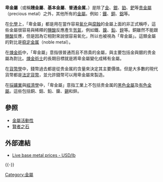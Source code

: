 {{Not|貧金屬}}

'''卑金屬'''（或稱'''賤金屬'''、'''基本金屬'''、'''普通金属'''，{{lang-en|base metal}}）是除了[[金|金]]、[[銀|銀]]、[[鉑|鉑]]、[[鈀|鈀]]等[[贵金屬|贵金屬]]（precious metal）之外，其他所有的[[金屬|金屬]]。例如：[[鐵|鐵]]、[[銅|銅]]、[[鋁|鋁]]等。

在[[化學|化學]]上，「卑金屬」都是用在當作容易[[氧化|氧化]]與[[腐蝕|腐蝕]]的金屬上面的非正式稱呼，這些金屬很容易與稀釋的[[鹽酸|鹽酸]]反應產生[[氫氣|氫氣]]，例如鐵、[[鎳|鎳]]、[[鉛|鉛]]、[[鋅|鋅]]等。銅雖然不能跟[[鹽酸|鹽酸]]反應，但是因為它相對來說很容易氧化，所以也被視為「卑金屬」。這類金屬的對比是[[稳定金属|稳定金属]]（noble metal）。

在[[煉金術|煉金術]]中，「卑金屬」意指很普通而且不昂貴的金屬，與主要包括金與銀的贵金屬為對比。[[煉金術士|煉金術士]]的長期目標就是將卑金屬變化成稀有金屬。

在[[貨幣學|貨幣學]]中，錢幣過去都是從贵金属的含量來決定其主要價值。但是大多數的現代貨幣都是[[法定貨幣|法定貨幣]]，並允許錢幣可以用卑金屬來製造。

在[[採礦業|採礦業]]與[[經濟學|經濟學]]中，「卑金屬」意指工業上不包括贵金属的[[黑色金屬|黑色金屬]]及[[有色金屬|有色金屬]]。這些包括銅、鋁、鉛、鎳、[[錫|錫]]和鋅。

== 參照 ==
* [[金属活动性|金屬活動性]]
* [[賢者之石|賢者之石]]

== 外部連結 ==
* {{en icon}}[http://www.kitcometals.com/ Live base metal prices - USD/lb]{{Wayback|url=http://www.kitcometals.com/ |date=20071231211238 }}
{{-}}
{{無機化合物小作品}}
{{珠寶材料}}
[[Category:金屬|Category:金屬]]